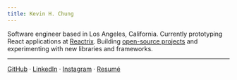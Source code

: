 ```yaml
---
title: Kevin H. Chung
---
```


Software engineer based in Los Angeles, California. Currently prototyping React applications at [Reactrix](https://www.reactrix.app/). Building [open-source projects](https://github.com/kevhjc) and experimenting with new libraries and frameworks.

---

[GitHub](https://github.com/kevhjc) · [LinkedIn](https://www.linkedin.com/in/kevc/) · [Instagram](https://instagram.com/kevhjc) · [Resumé](https://read.cv/kevc)
